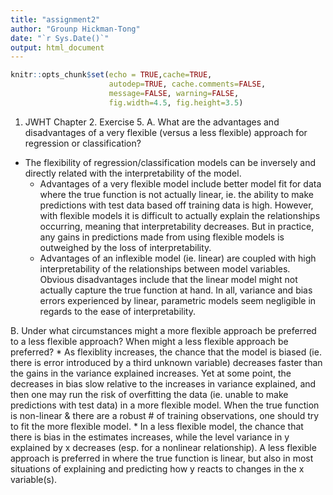 ```yaml
---
title: "assignment2"
author: "Grounp Hickman-Tong"
date: "`r Sys.Date()`"
output: html_document
---
```


```r
knitr::opts_chunk$set(echo = TRUE,cache=TRUE, 
                      autodep=TRUE, cache.comments=FALSE,
                      message=FALSE, warning=FALSE,
                      fig.width=4.5, fig.height=3.5)
```

1. JWHT Chapter 2. Exercise 5.
A. What are the advantages and disadvantages of a very flexible (versus a less flexible) approach for regression or classification?
* The flexibility of regression/classification models can be inversely and directly related with the interpretability of the model. 
  * Advantages of a very flexible model include better model fit for data where the true function is not actually linear, ie. the ability to make predictions with
test data based off training data is high. However, with flexible models it is difficult to actually explain the relationships occurring, meaning that interpretability decreases. But in practice, any gains in predictions made from using flexible models is outweighed by the 
loss of interpretability. 
  * Advantages of an inflexible model (ie. linear) are coupled with high 
interpretability of the relationships between model variables. Obvious 
disadvantages include that the linear model might not actually capture the true
function at hand. In all, variance and bias errors experienced by linear, parametric models seem negligible in regards to the ease of interpretability.

B. Under what circumstances might a more flexible approach be preferred to a less flexible approach? When might a less flexible approach be preferred?
* As flexiblity increases, the chance that the model is biased (ie. there is error introduced by a third unknown variable) decreases faster than the gains in the variance explained increases. Yet at some point, the decreases in bias slow 
relative to the increases in variance explained, and then one may run the risk of overfitting the data (ie. unable to make predictions with test data) in a more flexible model. When the true function is non-linear & there are a robust #
of training observations, one should try to fit the more flexible model.
* In a less flexible model, the chance that there is bias in the estimates increases, while the level variance in y explained by x decreases (esp. for a nonlinear relationship). A less flexible approach is preferred in where the true
function is linear, but also in most situations of explaining and predicting how y reacts to changes in the x variable(s). 
